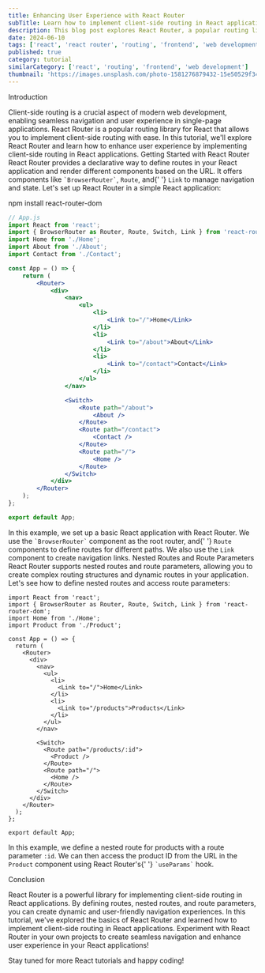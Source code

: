 ```yaml
---
title: Enhancing User Experience with React Router
subTitle: Learn how to implement client-side routing in React applications
description: This blog post explores React Router, a popular routing library for React, and demonstrates how to implement client-side routing to enhance user experience in web applications.
date: 2024-06-10
tags: ['react', 'react router', 'routing', 'frontend', 'web development']
published: true
category: tutorial
similarCategory: ['react', 'routing', 'frontend', 'web development']
thumbnail: 'https://images.unsplash.com/photo-1581276879432-15e50529f34b?q=80&w=2070&auto=format&fit=crop&ixlib=rb-4.0.3&ixid=M3wxMjA3fDB8MHxwaG90by1wYWdlfHx8fGVufDB8fHx8fA%3D%3D'
---
```


<Heading type="danger">Introduction</Heading>

<Paragraph>
    Client-side routing is a crucial aspect of modern web development, enabling
    seamless navigation and user experience in single-page applications. React
    Router is a popular routing library for React that allows you to implement
    client-side routing with ease. In this tutorial, we'll explore React Router
    and learn how to enhance user experience by implementing client-side routing
    in React applications.
</Paragraph>
<Heading>Getting Started with React Router</Heading>

<Paragraph>
    React Router provides a declarative way to define routes in your React
    application and render different components based on the URL. It offers
    components like <Code>`BrowserRouter`</Code>, <Code>Route</Code>, and{' '}
    <Code>Link</Code> to manage navigation and state.
</Paragraph>
<Paragraph>Let's set up React Router in a simple React application:</Paragraph>

<CallOut>npm install react-router-dom</CallOut>

```jsx
// App.js
import React from 'react';
import { BrowserRouter as Router, Route, Switch, Link } from 'react-router-dom';
import Home from './Home';
import About from './About';
import Contact from './Contact';

const App = () => {
    return (
        <Router>
            <div>
                <nav>
                    <ul>
                        <li>
                            <Link to="/">Home</Link>
                        </li>
                        <li>
                            <Link to="/about">About</Link>
                        </li>
                        <li>
                            <Link to="/contact">Contact</Link>
                        </li>
                    </ul>
                </nav>

                <Switch>
                    <Route path="/about">
                        <About />
                    </Route>
                    <Route path="/contact">
                        <Contact />
                    </Route>
                    <Route path="/">
                        <Home />
                    </Route>
                </Switch>
            </div>
        </Router>
    );
};

export default App;
```

<Paragraph>
    In this example, we set up a basic React application with React Router. We
    use the <Code>`BrowserRouter`</Code> component as the root router, and{' '}
    <Code>Route</Code> components to define routes for different paths. We also
    use the <Code>Link</Code> component to create navigation links.
</Paragraph>
<Heading>Nested Routes and Route Parameters</Heading>

<Paragraph>
    React Router supports nested routes and route parameters, allowing you to
    create complex routing structures and dynamic routes in your application.
</Paragraph>
<Paragraph>
    Let's see how to define nested routes and access route parameters:
</Paragraph>

```// App.js
import React from 'react';
import { BrowserRouter as Router, Route, Switch, Link } from 'react-router-dom';
import Home from './Home';
import Product from './Product';

const App = () => {
  return (
    <Router>
      <div>
        <nav>
          <ul>
            <li>
              <Link to="/">Home</Link>
            </li>
            <li>
              <Link to="/products">Products</Link>
            </li>
          </ul>
        </nav>

        <Switch>
          <Route path="/products/:id">
            <Product />
          </Route>
          <Route path="/">
            <Home />
          </Route>
        </Switch>
      </div>
    </Router>
  );
};

export default App;
```

<Paragraph>
    In this example, we define a nested route for products with a route
    parameter <Code>:id</Code>. We can then access the product ID from the URL
    in the <Code>Product</Code> component using React Router's{' '}
    <Code>`useParams`</Code> hook.
</Paragraph>

<Heading>Conclusion</Heading>

<Paragraph>
    React Router is a powerful library for implementing client-side routing in
    React applications. By defining routes, nested routes, and route parameters,
    you can create dynamic and user-friendly navigation experiences. In this
    tutorial, we've explored the basics of React Router and learned how to
    implement client-side routing in React applications.
</Paragraph>

<Paragraph>
    Experiment with React Router in your own projects to create seamless
    navigation and enhance user experience in your React applications!
</Paragraph>

Stay tuned for more React tutorials and happy coding!
